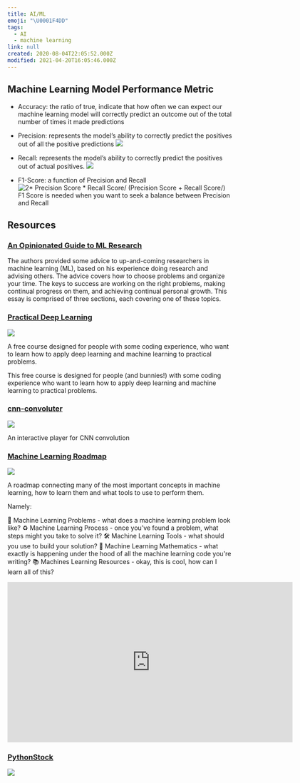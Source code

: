 ```yaml
---
title: AI/ML
emoji: "\U0001F4DD"
tags:
  - AI
  - machine learning
link: null
created: 2020-08-04T22:05:52.000Z
modified: 2021-04-20T16:05:46.000Z
---
```


## Machine Learning Model Performance Metric

- Accuracy: the ratio of true, indicate that how often we can expect our machine learning model will correctly predict an outcome out of the total number of times it made predictions
- Precision: represents the model’s ability to correctly predict the positives out of all the positive predictions
  ![](https://miro.medium.com/max/444/1*7J08ekAwupLBegeUI8muHA.png)

- Recall: represents the model’s ability to correctly predict the positives out of actual positives.
  ![](https://miro.medium.com/max/444/1*7J08ekAwupLBegeUI8muHA.png)

- F1-Score: a function of Precision and Recall
  ![2* Precision Score * Recall Score/ (Precision Score + Recall Score/)](https://miro.medium.com/max/282/1*T6kVUKxG_Z4V5Fm1UXhEIw.png)
  F1 Score is needed when you want to seek a balance between Precision and Recall

## Resources

### [An Opinionated Guide to ML Research](http://joschu.net/blog/opinionated-guide-ml-research.html)

The authors provided some advice to up-and-coming researchers in machine learning (ML), based on his experience doing research and advising others. The advice covers how to choose problems and organize your time. The keys to success are working on the right problems, making continual progress on them, and achieving continual personal growth. This essay is comprised of three sections, each covering one of these topics.

### [Practical Deep Learning](https://course.fast.ai/)

![](https://cdn.beekka.com/blogimg/asset/202207/bg2022072201.webp)

A free course designed for people with some coding experience, who want to learn how to apply deep learning and machine learning to practical problems.

This free course is designed for people (and bunnies!) with some coding experience who want to learn how to apply deep learning and machine learning to practical problems.

###

### [cnn-convoluter](https://github.com/pwwang/cnn-convoluter)

![](https://github.com/pwwang/cnn-convoluter/raw/master/cnn-convoluter.gif)

An interactive player for CNN convolution

### [Machine Learning Roadmap](https://github.com/mrdbourke/machine-learning-roadmap)

![](https://raw.githubusercontent.com/mrdbourke/machine-learning-roadmap/master/2020-ml-roadmap-overview.png?token=AD7ZOCOIG7IZXHDL63W6RZK7A3B6I)

A roadmap connecting many of the most important concepts in machine learning, how to learn them and what tools to use to perform them.

Namely:

🤔 Machine Learning Problems - what does a machine learning problem look like?
♻️ Machine Learning Process - once you’ve found a problem, what steps might you take to solve it?
🛠 Machine Learning Tools - what should you use to build your solution?
🧮 Machine Learning Mathematics - what exactly is happening under the hood of all the machine learning code you're writing?
📚 Machines Learning Resources - okay, this is cool, how can I learn all of this?

<iframe
  width="640"
  height="360"
  src="https://www.youtube.com/embed/pHiMN_gy9mk"
  frameborder="0"
  allow="accelerometer; encrypted-media; gyroscope; picture-in-picture"
  allowfullscreen
></iframe>

### [PythonStock](https://github.com/pythonstock/stock)

![](https://raw.githubusercontent.com/pythonstock/stock/master/web/static/img/stock-show-01.jpg)
